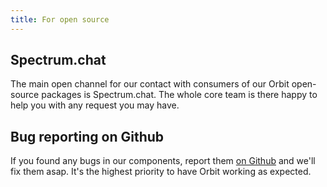 ```yaml
---
title: For open source
---
```


## Spectrum.chat

The main open channel for our contact with consumers of our Orbit
open-source packages is Spectrum.chat. The whole core team is there
happy to help you with any request you may have.

<FancyLink title="Spectrum support space" href="https://spectrum.chat/orbit" icon="spectrum" />

## Bug reporting on Github

If you found any bugs in our components, report them [on
Github](https://github.com/kiwicom/orbit-components/issues) and we'll
fix them asap. It's the highest priority to have Orbit working as
expected.

<FancyLink
  title="Report bug"
  href="https://github.com/kiwicom/orbit-components/issues"
  icon="github"
/>
